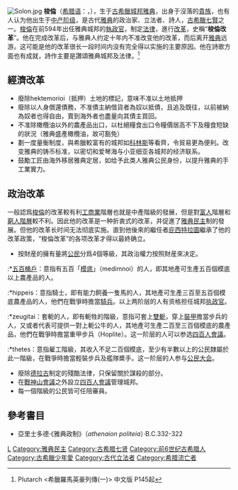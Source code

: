 [[File:Solon.jpg|thumb]]
'''梭倫'''（[[希腊语|希腊语]]：'''{{lang|el|Σόλων}}'''，{{bd|约前638年||前559年|}}），生于[[古希臘|古希臘]][[城邦|城邦]][[雅典|雅典]]，出身于沒落的[[貴族|貴族]]，也有人认为他出生于[[中产阶级|中产阶级]]，是古代[[雅典|雅典]]的政治家、立法者、詩人，[[古希臘七賢|古希臘七賢]]之一。[[梭倫|梭倫]]在前594年出任雅典城邦的[[执政官_(雅典)|執政官]]，制定[[法律|法律]]，進行[[改革|改革]]，史稱“'''梭倫改革'''”。他在完成改革后，与雅典人约定十年内不准改变他的改革，而后离开[[雅典|雅典]]远游。这可能是他的改革很长一段时间内没有完全得以实施的主要原因。他在詩歌方面也有成就，詩作主要是讚頌雅典城邦及法律。<ref> Plutarch <希臘羅馬英豪列傳(一)> 中文版 P145起 </ref>

== 經濟改革 ==
* 廢除hektemorioi（抵押）土地的標記，意味不准以土地抵押
* 廢除以人身償還債務，不准債主納借貨者為奴以抵債，且追及既往，以前被納為奴者也得自由，賣到海外者也盡量向其債主買回。
* 不准除橄欖油以外的農產品出口，以杜絕糧食出口令糧價居高不下及糧食短缺的狀況（雅典盛產橄欖油，故可豁免）
* 劃一度量衡制度，與希臘較富有的城邦如[[科林斯|科林斯]]等看齊，令貿易更為便利。改变雅典的铸币标准，以密切和爱琴海与小亚细亚各城邦的经济联系。
* 鼓勵工匠由海外移居雅典定居，如给予此类人雅典公民身份，以提升雅典的手工業實力。

== 政治改革 ==
一般認爲[[梭倫|梭倫]]的改革較有利[[工商業|工商業]]階層也就是中產階級的發展，但是對[[富人|富人]]階層和[[窮人|窮人]][[階層|階層]]較不利。因此他的改革是一种折衷式的改革，并促進了[[雅典|雅典]][[民主|民主]]制的發展。但他的改革长时间无法彻底实施。直到他後來的繼任者[[庇西特拉圖|庇西特拉圖]]繼承了他的改革政策，“梭倫改革”的各项改革才得以最終确立。

* 按財産的擁有量將[[公民|公民]]分爲4個等級，其政治權力按照財産來决定。
:*[[五百桶戶|五百桶戶]]：意指有五百「[[模底|模底]]」（medimnoi）的人，即其地產可生產五百個模底以上農產品的人。
:*hippeis：意指騎士，即有能力飼養一隻馬的人，其地產可生產三百至五百個模底農產品的人，他們在戰爭時擔當[[騎兵|騎兵]]。以上两阶层的人有资格担任城邦[[执政官|执政官]]。
:*zeugitai：套軛的人，即有軛牲的階級，意指可套上[[雙軛|雙軛]]，穿上[[裝甲|裝甲]]擔當步兵的人，又或者代表可提供一對上軛公牛的人，其地產可生產二百至三百個模底的農產品，他們在戰爭時擔當重甲步兵（Hoplite）。这一阶层的人可以参选[[四百人會議|四百人會議]]。
:*thetes：意指雇工階級，其收入不足二百個模底，至少有半數以上的公民隸屬於此一階級，在戰爭時擔當輕裝步兵及艦隊槳手。这一阶层的人参与[[公民大会|公民大会]]。
* 廢除[[德拉古|德拉古]]制定的殘酷法律，只保留關於謀殺的部分。
* 在[[亞略巴古|戰神山會議]]之外設立[[四百人會議|四百人會議]]管理城邦。
* 每一個階級的公民皆可任陪審員。

== 參考書目 ==
*亞里士多德·《雅典政制》（''athenaion politeia''）·B.C.332-322

{{s-start}}
{{s-reg}}
{{succession box|
 title=[[雅典执政官|雅典执政官]]
前594年-前593年 |
 before=[[斐隆布罗都斯|斐隆布罗都斯]]|
 after=[[德罗皮多|德罗皮多]]|
 years=
}}
{{s-end}}
{{Ancient Athenian statesmen}}
{{古希臘}}
{{Authority control}}
[[Category:古希臘政治人物|L]]
[[Category:雅典民主|Category:雅典民主]]
[[Category:古希腊七贤|Category:古希腊七贤]]
[[Category:前6世纪古希腊人|Category:前6世纪古希腊人]]
[[Category:古希臘少年愛|Category:古希臘少年愛]]
[[Category:古代立法者|Category:古代立法者]]
[[Category:希腊流亡者|Category:希腊流亡者]]
